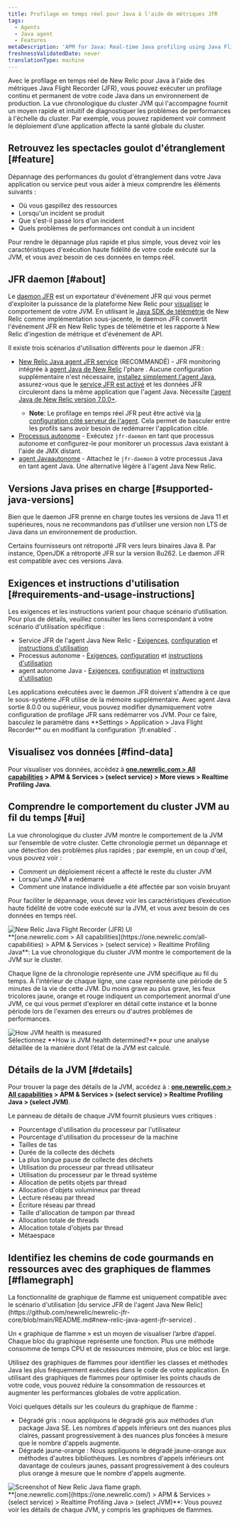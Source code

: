 ```yaml
---
title: Profilage en temps réel pour Java à l'aide de métriques JFR
tags:
  - Agents
  - Java agent
  - Features
metaDescription: 'APM for Java: Real-time Java profiling using Java Flight Recorder (JFR) metrics.'
freshnessValidatedDate: never
translationType: machine
---
```


Avec le profilage en temps réel de New Relic pour Java à l&apos;aide des métriques Java Flight Recorder (JFR), vous pouvez exécuter un profilage continu et permanent de votre code Java dans un environnement de production. La vue chronologique du cluster JVM qui l&apos;accompagne fournit un moyen rapide et intuitif de diagnostiquer les problèmes de performances à l&apos;échelle du cluster. Par exemple, vous pouvez rapidement voir comment le déploiement d’une application affecte la santé globale du cluster.

## Retrouvez les spectacles goulot d&apos;étranglement [#feature]

Dépannage des performances du goulot d&apos;étranglement dans votre Java application ou service peut vous aider à mieux comprendre les éléments suivants :

* Où vous gaspillez des ressources
* Lorsqu&apos;un incident se produit
* Que s&apos;est-il passé lors d&apos;un incident
* Quels problèmes de performances ont conduit à un incident

Pour rendre le dépannage plus rapide et plus simple, vous devez voir les caractéristiques d&apos;exécution haute fidélité de votre code exécuté sur la JVM, et vous avez besoin de ces données en temps réel.

## JFR daemon [#about]

Le [daemon JFR](https://github.com/newrelic/newrelic-jfr-core) est un exportateur d&apos;événement JFR qui vous permet d&apos;exploiter la puissance de la plateforme New Relic pour [visualiser](#find-data) le comportement de votre JVM. En utilisant le [Java SDK de télémétrie](https://github.com/newrelic/newrelic-telemetry-sdk-java) de New Relic comme implémentation sous-jacente, le daemon JFR convertit l&apos;événement JFR en New Relic types de télémétrie et les rapporte à New Relic d&apos;ingestion de métrique et d&apos;événement de API.

Il existe trois scénarios d&apos;utilisation différents pour le daemon JFR :

* [New Relic Java agent JFR service](https://github.com/newrelic/newrelic-jfr-core/blob/main/README.md#new-relic-java-agent-jfr-service) (RECOMMANDÉ) - JFR monitoring intégrée à [agent Java de New Relic](/docs/agents/java-agent/) l&apos;phare . Aucune configuration supplémentaire n&apos;est nécessaire, [installez simplement l&apos;agent Java](/docs/agents/java-agent/installation/install-java-agent/), assurez-vous que le [service JFR est activé](/docs/agents/java-agent/configuration/java-agent-configuration-config-file/#jfr-real-time-profiling) et les données JFR circuleront dans la même application <InlinePopover type="apm" />que l&apos;agent Java. Nécessite [l&apos;agent Java de New Relic version 7.0.0+](/docs/release-notes/agent-release-notes/java-release-notes/java-agent-700/).
  * <DNT>**Note**</DNT>: Le profilage en temps réel JFR peut être activé via [la configuration côté serveur de l&apos;agent](/docs/apm/agents/manage-apm-agents/configuration/server-side-agent-configuration/). Cela permet de basculer entre les profils sans avoir besoin de redémarrer l&apos;application cible.
* [Processus autonome](https://github.com/newrelic/newrelic-jfr-core/blob/main/README.md#standalone-process) - Exécutez `jfr-daemon` en tant que processus autonome et configurez-le pour monitorer un processus Java existant à l&apos;aide de JMX distant.
* [agent Javaautonome](https://github.com/newrelic/newrelic-jfr-core/blob/main/README.md#standalone-java-agent) - Attachez le `jfr-daemon` à votre processus Java en tant agent Java. Une alternative légère à l&apos;agent Java New Relic.

## Versions Java prises en charge [#supported-java-versions]

Bien que le daemon JFR prenne en charge toutes les versions de Java 11 et supérieures, nous ne recommandons pas d&apos;utiliser une version non LTS de Java dans un environnement de production.

Certains fournisseurs ont rétroporté JFR vers leurs binaires Java 8. Par instance, OpenJDK a rétroporté JFR sur la version 8u262. Le daemon JFR est compatible avec ces versions Java.

## Exigences et instructions d&apos;utilisation [#requirements-and-usage-instructions]

Les exigences et les instructions varient pour chaque scénario d’utilisation. Pour plus de détails, veuillez consulter les liens correspondant à votre scénario d&apos;utilisation spécifique :

* Service JFR de l&apos;agent Java New Relic - [Exigences](https://github.com/newrelic/newrelic-jfr-core/blob/main/README.md#requirements-for-new-relic-java-agent-jfr-service), [configuration](https://github.com/newrelic/newrelic-jfr-core/blob/main/README.md#configuration-for-new-relic-java-agent-jfr-service) et [instructions d&apos;utilisation](https://github.com/newrelic/newrelic-jfr-core/blob/main/README.md#usage-for-new-relic-java-agent-jfr-service)
* Processus autonome - [Exigences](https://github.com/newrelic/newrelic-jfr-core/blob/main/README.md#requirements-for-standalone-process), [configuration](https://github.com/newrelic/newrelic-jfr-core/blob/main/README.md#configuration-for-standalone-usage) et [instructions d&apos;utilisation](https://github.com/newrelic/newrelic-jfr-core/blob/main/README.md#usage-for-standalone-process)
* agent autonome Java - [Exigences](https://github.com/newrelic/newrelic-jfr-core/blob/main/README.md#requirements-for-standalone-java-agent), [configuration](https://github.com/newrelic/newrelic-jfr-core/blob/main/README.md#configuration-for-standalone-usage) et [instructions d&apos;utilisation](https://github.com/newrelic/newrelic-jfr-core/blob/main/README.md#usage-for-standalone-java-agent)

<Callout variant="important">
  Les applications exécutées avec le daemon JFR doivent s&apos;attendre à ce que le sous-système JFR utilise de la mémoire supplémentaire.
</Callout>

<Callout variant="tip">
  Avec agent Java sortie 8.0.0 ou supérieur, vous pouvez modifier dynamiquement votre configuration de profilage JFR sans redémarrer vos JVM. Pour ce faire, basculez le paramètre dans <DNT>**Settings &gt; Application &gt; Java Flight Recorder**</DNT> ou en modifiant la configuration `jfr.enabled` .
</Callout>

## Visualisez vos données [#find-data]

Pour visualiser vos données, accédez à <DNT>**[one.newrelic.com &gt; All capabilities](https://one.newrelic.com/all-capabilities) &gt; APM &amp; Services &gt; (select service) &gt; More views &gt; Realtime Profiling Java**</DNT>.

## Comprendre le comportement du cluster JVM au fil du temps [#ui]

La vue chronologique du cluster JVM montre le comportement de la JVM sur l’ensemble de votre cluster. Cette chronologie permet un dépannage et une détection des problèmes plus rapides ; par exemple, en un coup d&apos;œil, vous pouvez voir :

* Comment un déploiement récent a affecté le reste du cluster JVM
* Lorsqu&apos;une JVM a redémarré
* Comment une instance individuelle a été affectée par son voisin bruyant

Pour faciliter le dépannage, vous devez voir les caractéristiques d’exécution haute fidélité de votre code exécuté sur la JVM, et vous avez besoin de ces données en temps réel.

<img title="new-relic-one-java-flight-record-ui" alt="New Relic Java Flight Recorder (JFR) UI" src="/images/apm_screenshot-full_Java-Flight-Record-UI.webp" />

<figcaption>
  <DNT>**[one.newrelic.com &gt; All capabilities](https://one.newrelic.com/all-capabilities) &gt; APM &amp; Services &gt; (select service) &gt; Realtime Profiling Java**</DNT>: La vue chronologique du cluster JVM montre le comportement de la JVM sur le cluster.
</figcaption>

Chaque ligne de la chronologie représente une JVM spécifique au fil du temps. À l&apos;intérieur de chaque ligne, une case représente une période de 5 minutes de la vie de cette JVM. Du moins grave au plus grave, les feux tricolores jaune, orange et rouge indiquent un comportement anormal d&apos;une JVM, ce qui vous permet d&apos;explorer en détail cette instance et la bonne période lors de l&apos;examen des erreurs ou d&apos;autres problèmes de performances.

<img title="JVM-health-info" alt="How JVM health is measured" src="/images/apm_screenshot-full_Java-JVM-health-UI.webp" />

<figcaption>
  Sélectionnez <DNT>**How is JVM health determined?**</DNT> pour une analyse détaillée de la manière dont l’état de la JVM est calculé.
</figcaption>

## Détails de la JVM [#details]

Pour trouver la page des détails de la JVM, accédez à : <DNT>**[one.newrelic.com &gt; All capabilities](https://one.newrelic.com/all-capabilities) &gt; APM &amp; Services &gt; (select service) &gt; Realtime Profiling Java &gt; (select JVM)**</DNT>.

Le panneau de détails de chaque JVM fournit plusieurs vues critiques :

* Pourcentage d&apos;utilisation du processeur par l&apos;utilisateur
* Pourcentage d&apos;utilisation du processeur de la machine
* Tailles de tas
* Durée de la collecte des déchets
* La plus longue pause de collecte des déchets
* Utilisation du processeur par thread utilisateur
* Utilisation du processeur par le thread système
* Allocation de petits objets par thread
* Allocation d&apos;objets volumineux par thread
* Lecture réseau par thread
* Écriture réseau par thread
* Taille d&apos;allocation de tampon par thread
* Allocation totale de threads
* Allocation totale d&apos;objets par thread
* Métaespace

## Identifiez les chemins de code gourmands en ressources avec des graphiques de flammes [#flamegraph]

<Callout variant="important">
  La fonctionnalité de graphique de flamme est uniquement compatible avec le scénario d&apos;utilisation [du service JFR de l&apos;agent Java New Relic](https://github.com/newrelic/newrelic-jfr-core/blob/main/README.md#new-relic-java-agent-jfr-service) .
</Callout>

Un « graphique de flamme » est un moyen de visualiser l’arbre d’appel. Chaque bloc du graphique représente une fonction. Plus une méthode consomme de temps CPU et de ressources mémoire, plus ce bloc est large.

Utilisez des graphiques de flammes pour identifier les classes et méthodes Java les plus fréquemment exécutées dans le code de votre application. En utilisant des graphiques de flammes pour optimiser les points chauds de votre code, vous pouvez réduire la consommation de ressources et augmenter les performances globales de votre application.

Voici quelques détails sur les couleurs du graphique de flamme :

* Dégradé gris : nous appliquons le dégradé gris aux méthodes d’un package Java SE. Les nombres d&apos;appels inférieurs ont des nuances plus claires, passant progressivement à des nuances plus foncées à mesure que le nombre d&apos;appels augmente.
* Dégradé jaune-orange : Nous appliquons le dégradé jaune-orange aux méthodes d&apos;autres bibliothèques. Les nombres d&apos;appels inférieurs ont davantage de couleurs jaunes, passant progressivement à des couleurs plus orange à mesure que le nombre d&apos;appels augmente.

<img title="Screenshot of New Relic Java flame graph" alt="Screenshot of New Relic Java flame graph." src="/images/apm_screenshot-full_Java-jfr-flamegraphs.webp" />

<figcaption>
  <DNT>**[one.newrelic.com](https://one.newrelic.com/) &gt; APM &amp; Services &gt; (select service) &gt; Realtime Profiling Java &gt; (select JVM)**</DNT>: Vous pouvez voir les détails de chaque JVM, y compris les graphiques de flammes.
</figcaption>